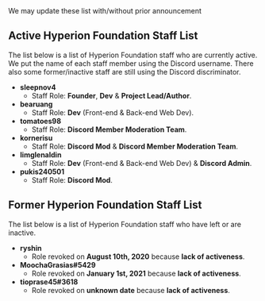 
<Callout type='info' emoji='ℹ️'>
  We may update these list with/without prior announcement
</Callout>

## Active Hyperion Foundation Staff List
The list below is a list of Hyperion Foundation staff who are currently active. We put the name of each staff member using the Discord username.
There also some former/inactive staff are still using the Discord discriminator.

- **sleepnov4**
  - Staff Role: **Founder**, **Dev** & **Project Lead/Author**.
- **bearuang**
  - Staff Role: **Dev** (Front-end & Back-end Web Dev).
- **tomatoes98**
  - Staff Role: **Discord Member Moderation Team**.
- **kornerisu**
  - Staff Role: **Discord Mod** & **Discord Member Moderation Team**.
- **limglenaldin**
  - Staff Role: **Dev** (Front-end & Back-end Web Dev) & **Discord Admin**.
- **pukis240501**
  - Staff Role: **Discord Mod**.

## Former Hyperion Foundation Staff List
The list below is a list of Hyperion Foundation staff who have left or are inactive.

- **ryshin**
  - Role revoked on **August 10th, 2020** because **lack of activeness**.
- **MoochaGrasias#5429**
  - Role revoked on **January 1st, 2021** because **lack of activeness**.
- **tioprase45#3618**
  - Role revoked on **unknown date** because **lack of activeness**.
